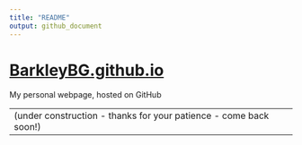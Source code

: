 ```yaml
---
title: "README"
output: github_document
---
```



# [BarkleyBG.github.io](BarkleyBG.github.io)


My personal webpage, hosted on GitHub

----------
(under construction - thanks for your patience - come back soon!)
----------